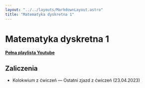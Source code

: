 ```yaml
---
layout: "../../layouts/MarkdownLayout.astro"
title: "Matematyka dyskretna 1"
---
```



# Matematyka dyskretna 1

[**Pełna playlista Youtube**](https://www.youtube.com/playlist?list=PLxnzOnUpNzMCBngo5cntWZPrCtTiSSSZF)

<LectureTable lectures={lectureJson} />

## Zaliczenia

- Kolokwium z ćwiczeń — Ostatni zjazd z ćwiczeń (23.04.2023)
